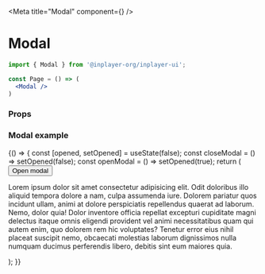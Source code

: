 
<Meta title="Modal" component={<Modal/>} />

# Modal

```jsx
import { Modal } from '@inplayer-org/inplayer-ui';

const Page = () => (
  <Modal />
)
```

### Props

<Props of={Modal}/>

### Modal example

<Preview withSource="open">
  <Story name="modal">
    {() => {
        const [opened, setOpened] = useState(false);
        const closeModal = () => setOpened(false);
        const openModal = () => setOpened(true);
        return (
            <ModalStyles>
            <Button onClick={openModal}>Open modal</Button>
            <Modal title="Modal" isModalOpen={opened} closeModal={closeModal}>
                <p>
                Lorem ipsum dolor sit amet consectetur adipisicing elit. Odit doloribus illo aliquid
                tempora dolore a nam, culpa assumenda iure. Dolorem pariatur quos incidunt ullam, animi at
                dolore perspiciatis repellendus quaerat ad laborum. Nemo, dolor quia! Dolor inventore
                officia repellat excepturi cupiditate magni delectus itaque omnis eligendi provident vel
                animi necessitatibus quam qui autem enim, quo dolorem rem hic voluptates? Tenetur error
                eius nihil placeat suscipit nemo, obcaecati molestias laborum dignissimos nulla numquam
                ducimus perferendis libero, debitis sint eum maiores quia.
                </p>
            </Modal>
            </ModalStyles>
        );
    }}
  </Story>
</Preview>

